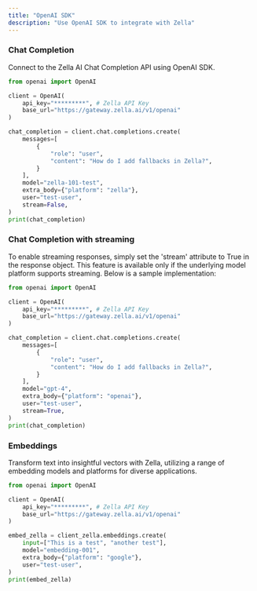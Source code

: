 ```yaml
---
title: "OpenAI SDK"
description: "Use OpenAI SDK to integrate with Zella"
---
```


### Chat Completion

Connect to the Zella AI Chat Completion API using OpenAI SDK.

<CodeGroup>

```python chat.py
from openai import OpenAI

client = OpenAI(
    api_key="*********", # Zella API Key
    base_url="https://gateway.zella.ai/v1/openai"
)

chat_completion = client.chat.completions.create(
    messages=[
        {
            "role": "user",
            "content": "How do I add fallbacks in Zella?",
        }
    ],
    model="zella-101-test",
    extra_body={"platform": "zella"},
    user="test-user",
    stream=False,
)
print(chat_completion)
```

</CodeGroup>

### Chat Completion with streaming

To enable streaming responses, simply set the 'stream' attribute to True in the response object.
This feature is available only if the underlying model platform supports streaming. Below is a
sample implementation:

<CodeGroup>

```python chat_stream.py
from openai import OpenAI

client = OpenAI(
    api_key="*********", # Zella API Key
    base_url="https://gateway.zella.ai/v1/openai"
)

chat_completion = client.chat.completions.create(
    messages=[
        {
            "role": "user",
            "content": "How do I add fallbacks in Zella?",
        }
    ],
    model="gpt-4",
    extra_body={"platform": "openai"},
    user="test-user",
    stream=True,
)
print(chat_completion)
```

</CodeGroup>

### Embeddings

Transform text into insightful vectors with Zella,
utilizing a range of embedding models and platforms for diverse applications.

<CodeGroup>

```python embedding.py
from openai import OpenAI

client = OpenAI(
    api_key="*********", # Zella API Key
    base_url="https://gateway.zella.ai/v1/openai"
)

embed_zella = client_zella.embeddings.create(
    input=["This is a test", "another test"],
    model="embedding-001",
    extra_body={"platform": "google"},
    user="test-user",
)
print(embed_zella)
```
</CodeGroup>